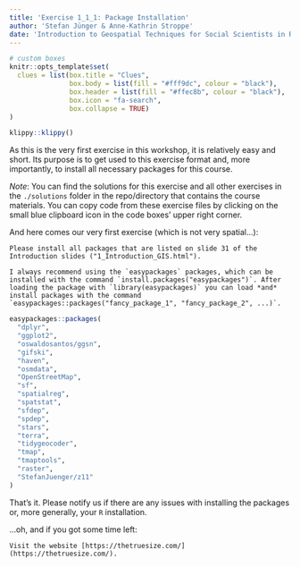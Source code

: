 ```yaml
---
title: 'Exercise 1_1_1: Package Installation'
author: 'Stefan Jünger & Anne-Kathrin Stroppe'
date: 'Introduction to Geospatial Techniques for Social Scientists in R'
---
```


```r
# custom boxes
knitr::opts_template$set(
  clues = list(box.title = "Clues",
               box.body = list(fill = "#fff9dc", colour = "black"),
               box.header = list(fill = "#ffec8b", colour = "black"),
               box.icon = "fa-search",
               box.collapse = TRUE)
)
```

```r
klippy::klippy()
```

As this is the very first exercise in this workshop, it is relatively easy and short. Its purpose is to get used to this exercise format and, more importantly, to install all necessary packages for this course.

*Note*: You can find the solutions for this exercise and all other exercises in the `./solutions` folder in the repo/directory that contains the course materials. You can copy code from these exercise files by clicking on the small blue clipboard icon in the code boxes' upper right corner.

And here comes our very first exercise (which is not very spatial...):

```block
Please install all packages that are listed on slide 31 of the Introduction slides ("1_Introduction_GIS.html").
```

```block
I always recommend using the `easypackages` packages, which can be installed with the command `install.packages("easypackages")`. After loading the package with `library(easypackages)` you can load *and* install packages with the command `easypackages::packages("fancy_package_1", "fancy_package_2", ...)`.
```

```r
easypackages::packages(
  "dplyr",
  "ggplot2",
  "oswaldosantos/ggsn",
  "gifski",
  "haven",
  "osmdata",
  "OpenStreetMap",
  "sf",
  "spatialreg",
  "spatstat",
  "sfdep",
  "spdep",
  "stars",
  "terra",
  "tidygeocoder",
  "tmap",
  "tmaptools",
  "raster",
  "StefanJuenger/z11"
) 
```

That's it. Please notify us if there are any issues with installing the packages or, more generally, your `R` installation.

...oh, and if you got some time left:

```block
Visit the website [https://thetruesize.com/](https://thetruesize.com/).
```